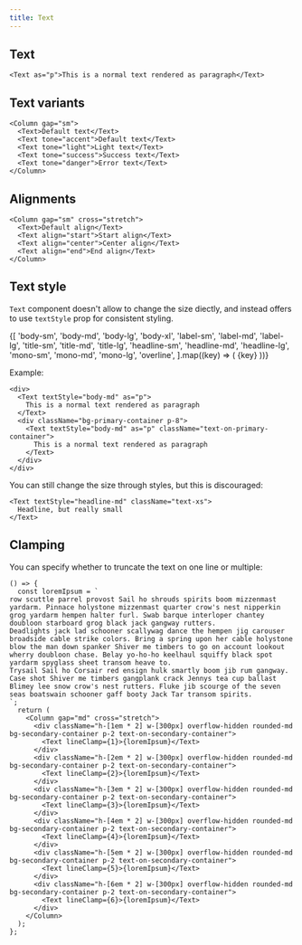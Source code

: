 ```yaml
---
title: Text
---
```


## Text

```tsx preview
<Text as="p">This is a normal text rendered as paragraph</Text>
```

## Text variants

```tsx preview
<Column gap="sm">
  <Text>Default text</Text>
  <Text tone="accent">Default text</Text>
  <Text tone="light">Light text</Text>
  <Text tone="success">Success text</Text>
  <Text tone="danger">Error text</Text>
</Column>
```

## Alignments

```tsx preview
<Column gap="sm" cross="stretch">
  <Text>Default align</Text>
  <Text align="start">Start align</Text>
  <Text align="center">Center align</Text>
  <Text align="end">End align</Text>
</Column>
```

## Text style

`Text` component doesn't allow to change the size diectly, and instead offers to use `textStyle` prop for consistent styling.

<Column gap="md" cross="stretch">
  {[
    'body-sm',
    'body-md',
    'body-lg',
    'body-xl',
    'label-sm',
    'label-md',
    'label-lg',
    'title-sm',
    'title-md',
    'title-lg',
    'headline-sm',
    'headline-md',
    'headline-lg',
    'mono-sm',
    'mono-md',
    'mono-lg',
    'overline',
  ].map((key) => (
    <TextWithComputedStyle key={key} textStyle={key}>
      {key}
    </TextWithComputedStyle>
  ))}
</Column>

Example:

```tsx preview
<div>
  <Text textStyle="body-md" as="p">
    This is a normal text rendered as paragraph
  </Text>
  <div className="bg-primary-container p-8">
    <Text textStyle="body-md" as="p" className="text-on-primary-container">
      This is a normal text rendered as paragraph
    </Text>
  </div>
</div>
```

You can still change the size through styles, but this is discouraged:

```tsx preview
<Text textStyle="headline-md" className="text-xs">
  Headline, but really small
</Text>
```

## Clamping

You can specify whether to truncate the text on one line or multiple:

```tsx preview
() => {
  const loremIpsum = `
row scuttle parrel provost Sail ho shrouds spirits boom mizzenmast yardarm. Pinnace holystone mizzenmast quarter crow's nest nipperkin grog yardarm hempen halter furl. Swab barque interloper chantey doubloon starboard grog black jack gangway rutters.
Deadlights jack lad schooner scallywag dance the hempen jig carouser broadside cable strike colors. Bring a spring upon her cable holystone blow the man down spanker Shiver me timbers to go on account lookout wherry doubloon chase. Belay yo-ho-ho keelhaul squiffy black spot yardarm spyglass sheet transom heave to.
Trysail Sail ho Corsair red ensign hulk smartly boom jib rum gangway. Case shot Shiver me timbers gangplank crack Jennys tea cup ballast Blimey lee snow crow's nest rutters. Fluke jib scourge of the seven seas boatswain schooner gaff booty Jack Tar transom spirits.
`;
  return (
    <Column gap="md" cross="stretch">
      <div className="h-[1em * 2] w-[300px] overflow-hidden rounded-md bg-secondary-container p-2 text-on-secondary-container">
        <Text lineClamp={1}>{loremIpsum}</Text>
      </div>
      <div className="h-[2em * 2] w-[300px] overflow-hidden rounded-md bg-secondary-container p-2 text-on-secondary-container">
        <Text lineClamp={2}>{loremIpsum}</Text>
      </div>
      <div className="h-[3em * 2] w-[300px] overflow-hidden rounded-md bg-secondary-container p-2 text-on-secondary-container">
        <Text lineClamp={3}>{loremIpsum}</Text>
      </div>
      <div className="h-[4em * 2] w-[300px] overflow-hidden rounded-md bg-secondary-container p-2 text-on-secondary-container">
        <Text lineClamp={4}>{loremIpsum}</Text>
      </div>
      <div className="h-[5em * 2] w-[300px] overflow-hidden rounded-md bg-secondary-container p-2 text-on-secondary-container">
        <Text lineClamp={5}>{loremIpsum}</Text>
      </div>
      <div className="h-[6em * 2] w-[300px] overflow-hidden rounded-md bg-secondary-container p-2 text-on-secondary-container">
        <Text lineClamp={6}>{loremIpsum}</Text>
      </div>
    </Column>
  );
};
```
